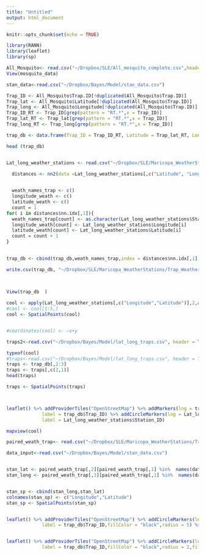 ```yaml
---
title: "Untitled"
output: html_document
---
```


```r
knitr::opts_chunk$set(echo = TRUE)
```

```r
library(RANN)
library(leaflet)
library(sp)
```

           

```r
All_Mosquito<- read.csv("~/Dropbox/SLE/All_mosquito_complete.csv",header = TRUE)
View(mosquito_data)

stan_data<-read.csv("~/Dropbox/Bayes/Model/stan_data.csv")

Trap_ID <- All_Mosquito$Trap.ID[!duplicated(All_Mosquito$Trap.ID)]
Trap_lat <- All_Mosquito$Latitude[!duplicated(All_Mosquito$Trap.ID)]
Trap_long <- All_Mosquito$Longitude[!duplicated(All_Mosquito$Trap.ID)]
Trap_ID_RT <- Trap_ID[grep(pattern = "RT.*",x = Trap_ID)]
Trap_lat_RT <- Trap_lat[grep(pattern = "RT.*",x = Trap_ID)]
Trap_long_RT <- Trap_long[grep(pattern = "RT.*",x = Trap_ID)]

trap_db <- data.frame(Trap_ID = Trap_ID_RT, Latitude = Trap_lat_RT, Longitude = Trap_long_RT)

head (trap_db)


Lat_long_weather_stations <- read.csv("~/Dropbox/SLE/Maricopa_WeatherStations/Precip_and_other_table.csv", header = TRUE)

  distances <- nn2(data =Lat_long_weather_stations[,c("Latitude", "Longitude")] , query = trap_db[,2:3],k = 2  )

  
  weath_names_trap <- c()
  longitude_weath <- c()
  latitude_weath <- c()
  count = 1
for( i in distances$nn.idx[,1]){
  weath_names_trap[count] <- as.character(Lat_long_weather_stations$Station_ID[i])
  longitude_weath[count] <- Lat_long_weather_stations$Longitude[i]
  latitude_weath[count] <- Lat_long_weather_stations$Latitude[i]
  count = count + 1
}  

  
trap_db <- cbind(trap_db,weath_names_trap,index = distances$nn.idx[,1],longitude_weath,latitude_weath)

write.csv(trap_db, "~/Dropbox/SLE/Maricopa_WeatherStations/Trap_Weather_Station_paired.csv",row.names = FALSE)

  
      
View(trap_db  )
```



```r




cool <- apply(Lat_long_weather_stations[,c("Longitude","Latitude")],2,as.numeric)
#cool <- cool[1:5,]
cool <- SpatialPoints(cool)


#coordinates(cool) <- ~x+y

traps2<-read.csv("~/Dropbox/Bayes/Model/lat_long_traps.csv", header = TRUE)

typeof(cool)
#traps<-read.csv("~/Dropbox/Bayes/Model/lat_long_traps.csv", header = TRUE)
traps <- trap_db[,2:3]
traps <- traps[,c(2,1)]
head(traps)

traps <- SpatialPoints(traps)



leaflet() %>% addProviderTiles("OpenStreetMap") %>% addMarkers(lng = traps@coords[,1], lat = traps@coords[,2],
             label = trap_db$Trap_ID) %>% addCircleMarkers(lng = Lat_long_weather_stations$Longitude, lat = Lat_long_weather_stations$Latitude,
             label = Lat_long_weather_stations$Station_ID)

mapview(cool)

```



```r
paired_weath_trap<- read.csv("~/Dropbox/SLE/Maricopa_WeatherStations/Trap_Weather_Station_paired.csv", header = TRUE, stringsAsFactors = FALSE)

data_input<-read.csv("~/Dropbox/Bayes/Model/stan_data.csv")


stan_lat <- paired_weath_trap[,2][paired_weath_trap[,1] %in%  names(data_input)[6:18]]
stan_long <- paired_weath_trap[,3][paired_weath_trap[,1] %in%  names(data_input)[6:18]]


stan_sp <- cbind(stan_long,stan_lat)
colnames(stan_sp) <- c("Longitude","Latitude")
stan_sp <- SpatialPoints(stan_sp)


leaflet() %>% addProviderTiles("OpenStreetMap") %>% addCircleMarkers(lng = stan_sp@coords[,1], lat = stan_sp@coords[,2],color = "black",weight = 1,opacity = 1,
             label = trap_db$Trap_ID,fillColor = "black",radius = 5) %>% addCircleMarkers(lng = Lat_long_weather_stations$Longitude, lat = Lat_long_weather_stations$Latitude,label = Lat_long_weather_stations$Station_ID,color = "black",weight = 1,opacity = 1,fillColor = "Orange",fillOpacity = 0.8,stroke = TRUE,radius = 5)%>% addLegend(position = "bottomright",colors = c("black","Orange"), labels = c("Mosquito Trap","Weather Station"), opacity = 1)


leaflet() %>% addProviderTiles("OpenStreetMap") %>% addCircleMarkers(lng = traps@coords[,1], lat = traps@coords[,2],color = "black",weight = 1,opacity = 1,
             label = trap_db$Trap_ID,fillColor = "black",radius = 2,fillOpacity = 1)%>% addLegend(position = "bottomright",colors = "black", labels = c("Mosquito Trap"), opacity = 1)
```

